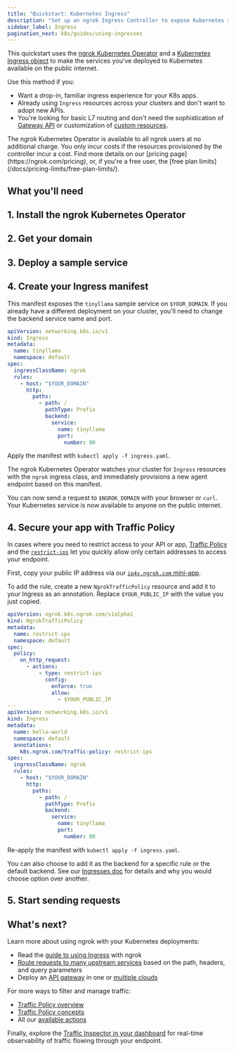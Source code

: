 ```yaml
---
title: "Quickstart: Kubernetes Ingress"
description: "Set up an ngrok Ingress Controller to expose Kubernetes services using standard Ingress resources for simple, drop-in HTTP routing."
sidebar_label: Ingress
pagination_next: k8s/guides/using-ingresses
---
```





This quickstart uses the [ngrok Kubernetes Operator](/docs/k8s) and a [Kubernetes Ingress object](https://kubernetes.io/docs/concepts/services-networking/ingress/) to make the services you've deployed to Kubernetes available on the public internet.

Use this method if you:

- Want a drop-in, familiar ingress experience for your K8s apps.
- Already using `Ingress` resources across your clusters and don't want to adopt new APIs.
- You're looking for basic L7 routing and don't need the sophistication of [Gateway API](/docs/getting-started/kubernetes/gateway-api) or customization of [custom resources](/docs/getting-started/kubernetes/crds).

<Note>
The ngrok Kubernetes Operator is available to all ngrok users at no additional charge.
You only incur costs if the resources provisioned by the controller incur a cost.
Find more details on our [pricing page](https://ngrok.com/pricing), or, if you're a free user, the [free plan limits](/docs/pricing-limits/free-plan-limits/).
</Note>

## What you'll need

<K8sPrereq />

## 1. Install the ngrok Kubernetes Operator

<K8sSetup />
<K8sInstall />

## 2. Get your domain

<Domain />

## 3. Deploy a sample service

<K8sSample />

## 4. Create your Ingress manifest

This manifest exposes the `tinyllama` sample service on `$YOUR_DOMAIN`.
If you already have a different deployment on your cluster, you'll need to change the backend service name and port.

```yaml title="ingress.yaml"
apiVersion: networking.k8s.io/v1
kind: Ingress
metadata:
  name: tinyllama
  namespace: default
spec:
  ingressClassName: ngrok
  rules:
    - host: "$YOUR_DOMAIN"
      http:
        paths:
          - path: /
            pathType: Prefix
            backend:
              service:
                name: tinyllama
                port:
                  number: 80
```

Apply the manifest with `kubectl apply -f ingress.yaml`.

The ngrok Kubernetes Operator watches your cluster for `Ingress` resources with the `ngrok` ingress class, and immediately provisions a new agent endpoint based on this manifest.

You can now send a request to `$NGROK_DOMAIN` with your browser or `curl`.
Your Kubernetes service is now available to anyone on the public internet.

## 4. Secure your app with Traffic Policy

In cases where you need to restrict access to your API or app, [Traffic Policy](/docs/traffic-policy) and the [`restrict-ips`](/docs/traffic-policy/actions/restrict-ips) let you quickly allow only certain addresses to access your endpoint.

First, copy your public IP address via our [`ip4v.ngrok.com` mini-app](https://ipv4.ngrok.com/).

To add the rule, create a new `NgrokTrafficPolicy` resource and add it to your Ingress as an annotation.
Replace `$YOUR_PUBLIC_IP` with the value you just copied.

```yaml title="ingress.yaml"
apiVersion: ngrok.k8s.ngrok.com/v1alpha1
kind: NgrokTrafficPolicy
metadata:
  name: restrict-ips
  namespace: default
spec:
  policy:
    on_http_request:
      - actions:
          - type: restrict-ips
            config:
              enforce: true
              allow:
                - $YOUR_PUBLIC_IP
---
apiVersion: networking.k8s.io/v1
kind: Ingress
metadata:
  name: hello-world
  namespace: default
  annotations:
    k8s.ngrok.com/traffic-policy: restrict-ips
spec:
  ingressClassName: ngrok
  rules:
    - host: "$YOUR_DOMAIN"
      http:
        paths:
          - path: /
            pathType: Prefix
            backend:
              service:
                name: tinyllama
                port:
                  number: 80
```

Re-apply the manifest with `kubectl apply -f ingress.yaml`.

You can also choose to add it as the backend for a specific rule or the default backend.
See our [Ingresses doc](/docs/k8s/guides/using-ingresses/#using-ngroktrafficpolicy-with-ingress) for details and why you would choose option over another.

## 5. Start sending requests

<Request />

## What's next?

Learn more about using ngrok with your Kubernetes deployments:

- Read the [guide to using Ingress](/docs/k8s/guides/using-ingresses) with ngrok
- [Route requests to many upstream services](/docs/k8s/guides/how-to/request-routing/) based on the path, headers, and query parameters
- Deploy an [API gateway](/docs/guides/api-gateway/kubernetes/) in one or [multiple clouds](/docs/guides/api-gateway/multicloud/)

For more ways to filter and manage traffic:

- [Traffic Policy overview](/docs/traffic-policy)
- [Traffic Policy concepts](/docs/traffic-policy/concepts/)
- All our [available actions](/docs/traffic-policy/actions/)

Finally, explore the [Traffic Inspector in your dashboard](https://dashboard.ngrok.com/traffic-inspector) for real-time observability of traffic flowing through your endpoint.
